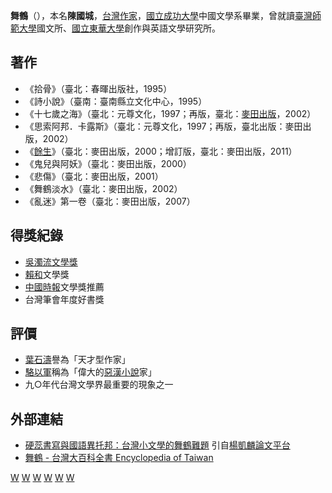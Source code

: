 {{Infobox writer <!-- 本模板详细信息请见 [[:Template:Infobox_Writer/doc|:Template:Infobox Writer/doc]]。 -->
| name         = 舞鶴
| romaji       = Wu Heh
| image        = 
| imagesize    = 
| caption      = 
| pseudonym    = 陳渝、陳瘦渝、陳鏡花、舞鶴
| zi           = 
| hao          = 
| birthname    = 陳國城
| birthdate    = {{Birth date and age|1951|10|13}}
| birthplace   = {{TWN}}[[嘉義縣|嘉義縣]]<!--1951年10月時嘉義市仍為嘉義縣下的新北鎮、新東鎮、新西鎮、新南鎮四鎮，不確定舞鶴是出生於哪個鎮-->
| deathdate    = 
| deathplace   = 
| occupation   = [[小說家|小說家]]
| nationality  = {{ROC}}
| education    = [[國立成功大學|國立成功大學]]中文系<br>[[台灣師範大學|台灣師範大學]]國文所肄業<br>[[國立東華大學|國立東華大學]]創作與英語文學研究所肄業
| period       = 
| genre        = [[小說|小說]]
| subject      = 
| movement     = 
| notableworks = 《拾骨》<br />《[[餘生|餘生]]》
| spouse       = 三度結婚離婚
| partner      = 
| children     = 
| relatives    = 
| influences   = 
| influenced   = 
| awards       = [[吳濁流文學獎|吳濁流文學獎]]<br />[[賴和|賴和]]文學獎<br />[[中國時報|中國時報]]文學獎推薦獎<br />台灣筆會年度好書獎<br>[[國立成功大學|國立成功大學]]校友傑出成就獎
| signature    = 
| website      = [http://blog.roodo.com/wuheh 舞鶴台灣]
}}

'''舞鶴'''（{{bd|1951年|10月13日}}），本名'''陳國城'''，[[台灣|台灣]][[作家|作家]]，[[國立成功大學|國立成功大學]]中國文學系畢業，曾就讀[[臺灣師範大學|臺灣師範大學]]國文所、[[國立東華大學|國立東華大學]]創作與英語文學研究所。

== 著作 ==
*《拾骨》（臺北：春暉出版社，1995）
*《詩小說》（臺南：臺南縣立文化中心，1995）
*《十七歲之海》（臺北：元尊文化，1997；再版，臺北：[[麥田出版|麥田出版]]，2002）
*《思索阿邦．卡露斯》（臺北：元尊文化，1997；再版，臺北出版：麥田出版，2002）
*《[[餘生|餘生]]》（臺北：麥田出版，2000；增訂版，臺北：麥田出版，2011）
*《鬼兒與阿妖》（臺北：麥田出版，2000）
*《悲傷》（臺北：麥田出版，2001）
*《舞鶴淡水》（臺北：麥田出版，2002）
*《亂迷》第一卷（臺北：麥田出版，2007）

== 得獎紀錄 ==
*[[吳濁流文學獎|吳濁流文學獎]]
*[[賴和|賴和]]文學獎
*[[中國時報|中國時報]]文學獎推薦
*台灣筆會年度好書獎

== 評價 ==
*[[葉石濤|葉石濤]]譽為「天才型作家」
*[[駱以軍|駱以軍]]稱為「偉大的[[惡漢小說|惡漢小說]]家」
*九○年代台灣文學界最重要的現象之一

== 外部連結 ==
* [http://kailinyang.info/image-TraditionalChinese.htm 硬蕊書寫與國語異托邦：台灣小文學的舞鶴難題] {{Wayback|url=http://kailinyang.info/image-TraditionalChinese.htm |date=20091003122053 }}引自[http://kailinyang.info/index.htm 楊凱麟論文平台] {{Wayback|url=http://kailinyang.info/index.htm |date=20160304194018 }}
* [http://nrch.culture.tw/twpedia.aspx?id=4647 舞鶴 - 台灣大百科全書 Encyclopedia of Taiwan] {{Wayback|url=http://nrch.culture.tw/twpedia.aspx?id=4647 |date=20210225060504 }}



[[Category:臺灣男性小說家|W]]
[[Category:國立成功大學校友|W]]
[[Category:國立臺灣師範大學校友|W]]
[[Category:國立東華大學校友|W]]
[[Category:嘉義市人|W]]
[[Category:陳姓|W]]